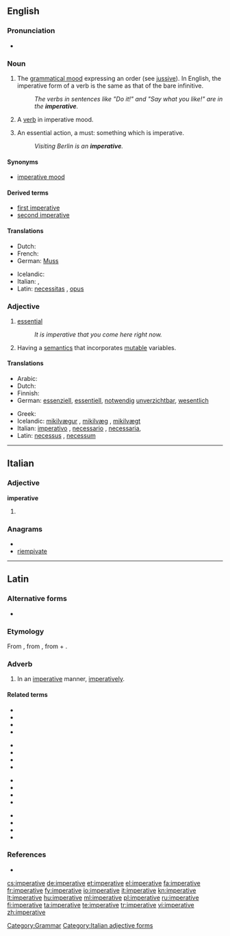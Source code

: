 ==English==

===Pronunciation===
* {{a|US}} {{IPA|/ɪmˈpɛɹ.ə.tɪv/}}

===Noun===
{{en-noun|s|-}}

# {{uncountable|grammar}} The [[grammatical mood]] expressing an order (see [[jussive]]). In English, the imperative form of a verb is the same as that of the bare infinitive.
#: ''The verbs in sentences like "Do it!" and "Say what you like!" are in the '''imperative'''.''
# {{countable|grammar}} A [[verb]] in imperative mood.
# {{countable}} An essential action, a must: something which is imperative.
#: ''Visiting Berlin is an '''imperative'''.''

====Synonyms====
* {{i|grammatical mood}} [[imperative mood]]

====Derived terms====
* [[first imperative]] {{i|Latin grammar}}
* [[second imperative]] {{i|Latin grammar}}

====Translations====
{{trans-see|imperative mood}}
{{trans-top|essential action}}
* Dutch: {{t+|nl|must|m}}
* French: {{t+|fr|impératif|m}}
* German: [[Muss]] {{n}}
{{trans-mid}}
* Icelandic: {{t+|is|nauðsyn|f}}
* Italian: {{t+|it|imperativo|m}}, {{t+|it|necessario|m}}
* Latin: [[necessitas]] {{f}}, [[opus]] {{n}}
{{trans-bottom}}

===Adjective===
{{en-adj}}

# [[essential]]
#: ''It is imperative that you come here right now.''
# {{comptheory}}  Having a [[semantics]] that incorporates [[mutable]] variables.

====Translations====
{{trans-top|essential}}
* Arabic: {{t+|ar|إجباري|tr=igbaariyy|}}
* Dutch: {{t+|nl|noodzakelijk}}
* Finnish: {{t+|fi|välttämätön}}
* German: [[essenziell]], [[essentiell]], [[notwendig]] [[unverzichtbar]], [[wesentlich]]
{{trans-mid}}
* Greek: {{t+|el|επιτακτικός|tr=epitaktikos|sc=Grek}}
* Icelandic: [[mikilvægur]] {{m}}, [[mikilvæg]] {{f}}, [[mikilvægt]] {{n}}
* Italian: [[imperativo]] {{m}}, [[necessario]] {{m}}, [[necessaria]], {{f}}
* Latin: [[necessus]] {{m}}, [[necessum]] {{n}}
{{trans-bottom}}

{{trans-top|computing}}
{{trans-mid}}
{{trans-bottom}}

[[Category:Grammar]]

----

==Italian==

===Adjective===
'''imperative''' {{p}}

# {{feminine of|imperativo#Adjective|imperativo}}

===Anagrams===
* {{alphagram|aeeiimprtv}}
* [[riempivate#Italian|riempivate]]

[[Category:Italian adjective forms]]

----

==Latin==

===Alternative forms===
* {{l|la|inperative|inperātīvē}}

===Etymology===
From {{term|imperativus|imperātīvus|commanded|lang=la}}, from {{term|impero|imperō|command, order|lang=la}}, from {{term|im-||form of ''[[in#Latin|in]]''|lang=la}} + {{term|paro|parō|prepare, arrange; intend|lang=la}}.

===Adverb===
{{la-adv|imperative|imperātīvē|-}}

# In an [[#English|imperative]] manner, [[imperatively]].

====Related terms====
{{top4}}
* {{l|la|imperabiliter|imperābiliter}}
* {{l|la|imperans|imperāns}}
* {{l|la|imperativus|imperātīvus}}
* {{l|la|imperator|imperātōr}}
{{mid4}}
* {{l|la|imperatorie|imperātōriē}}
* {{l|la|imperatorius|imperātōrius}}
* {{l|la|imperatrix|imperātrīx}}
* {{l|la|imperatum|imperātum}}
{{mid4}}
* {{l|la|imperatus|imperātus}}
* {{l|la|imperiabiliter|imperiābiliter}}
* {{l|la|imperialis|imperiālis}}
* {{l|la|imperiose|imperiōsē}}
{{mid4}}
* {{l|la|imperiosus|imperiōsus}}
* {{l|la|imperito|imperitō}}
* {{l|la|imperium|imperium}}
* {{l|la|impero#Latin|imperō}}
{{bottom}}

===References===
* {{R:L&S}}

[[cs:imperative]]
[[de:imperative]]
[[et:imperative]]
[[el:imperative]]
[[fa:imperative]]
[[fr:imperative]]
[[fy:imperative]]
[[io:imperative]]
[[it:imperative]]
[[kn:imperative]]
[[lt:imperative]]
[[hu:imperative]]
[[ml:imperative]]
[[pl:imperative]]
[[ru:imperative]]
[[fi:imperative]]
[[ta:imperative]]
[[te:imperative]]
[[tr:imperative]]
[[vi:imperative]]
[[zh:imperative]]